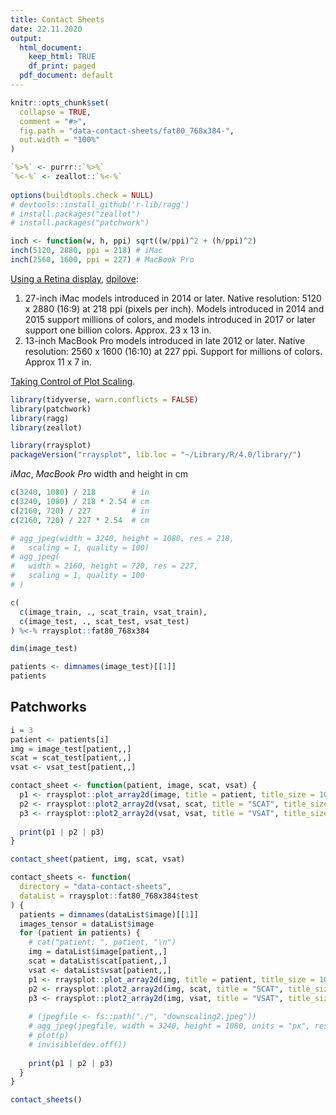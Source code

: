 ```yaml
---
title: Contact Sheets 
date: 22.11.2020
output:
  html_document:
    keep_html: TRUE
    df_print: paged
  pdf_document: default
---
```


```r
knitr::opts_chunk$set(
  collapse = TRUE,
  comment = "#>",
  fig.path = "data-contact-sheets/fat80_768x384-",
  out.width = "100%"
)

`%>%` <- purrr::`%>%`
`%<-%` <- zeallot::`%<-%`
  
options(buildtools.check = NULL)
# devtools::install_github('r-lib/ragg')
# install.packages("zeallot")
# install.packages("patchwork")
```

```r
inch <- function(w, h, ppi) sqrt((w/ppi)^2 + (h/ppi)^2)
inch(5120, 2880, ppi = 218) # iMac
inch(2560, 1600, ppi = 227) # MacBook Pro
```

[Using a Retina display](https://support.apple.com/en-us/HT202471),
[dpilove](https://dpi.lv/#27″):

1. 27-inch iMac models introduced in 2014 or later. 
   Native resolution: 5120 x 2880 (16:9) at 218 ppi (pixels per inch).
   Models introduced in 2014 and 2015 support millions of colors,
   and models introduced in 2017 or later support one billion colors.
   Approx. 23 x 13 in.
1. 13-inch MacBook Pro models introduced in late 2012 or later. 
   Native resolution: 2560 x 1600 (16:10) at 227 ppi.
   Support for millions of colors.
   Approx 11 x 7 in.
   

[Taking Control of Plot Scaling](https://www.tidyverse.org/blog/2020/08/taking-control-of-plot-scaling/).

```r
library(tidyverse, warn.conflicts = FALSE)
library(patchwork)
library(ragg)
library(zeallot)

library(rraysplot)
packageVersion("rraysplot", lib.loc = "~/Library/R/4.0/library/")
```

*iMac*, *MacBook Pro* width and height in cm

```r
c(3240, 1080) / 218        # in
c(3240, 1080) / 218 * 2.54 # cm
c(2160, 720) / 227         # in
c(2160, 720) / 227 * 2.54  # cm
```

```r
# agg_jpeg(width = 3240, height = 1080, res = 218, 
#   scaling = 1, quality = 100)
# agg_jpeg(
#   width = 2160, height = 720, res = 227,
#   scaling = 1, quality = 100
# )
```

```r
c(
  c(image_train, ., scat_train, vsat_train),
  c(image_test, ., scat_test, vsat_test)
) %<-% rraysplot::fat80_768x384
```

```r
dim(image_test)
```

```r
patients <- dimnames(image_test)[[1]]
patients
```

## Patchworks

```r
i = 3
patient <- patients[i]
img = image_test[patient,,]
scat = scat_test[patient,,]
vsat <- vsat_test[patient,,]

contact_sheet <- function(patient, image, scat, vsat) {
  p1 <- rraysplot::plot_array2d(image, title = patient, title_size = 10)
  p2 <- rraysplot::plot2_array2d(vsat, scat, title = "SCAT", title_size = 9, alpha = 0.8)
  p3 <- rraysplot::plot2_array2d(vsat, vsat, title = "VSAT", title_size = 9, alpha = 0.6)
  
  print(p1 | p2 | p3)
}
```

```r
contact_sheet(patient, img, scat, vsat)
```

```r
contact_sheets <- function(
  directory = "data-contact-sheets",
  dataList = rraysplot::fat80_768x384$test
) {
  patients = dimnames(dataList$image)[[1]]
  images_tensor = dataList$image
  for (patient in patients) {
    # cat("patient: ", patient, "\n")
    img = dataList$image[patient,,]
    scat = dataList$scat[patient,,]
    vsat <- dataList$vsat[patient,,]
    p1 <- rraysplot::plot_array2d(img, title = patient, title_size = 10)
    p2 <- rraysplot::plot2_array2d(img, scat, title = "SCAT", title_size = 9)
    p3 <- rraysplot::plot2_array2d(img, vsat, title = "VSAT", title_size = 9)
 
    # (jpegfile <- fs::path("./", "downscaling2.jpeg"))
    # agg_jpeg(jpegfile, width = 3240, height = 1080, units = "px", res = 227, scaling = 2)
    # plot(p)
    # invisible(dev.off())
    
    print(p1 | p2 | p3)
  }
}
```

```r
contact_sheets()
```

